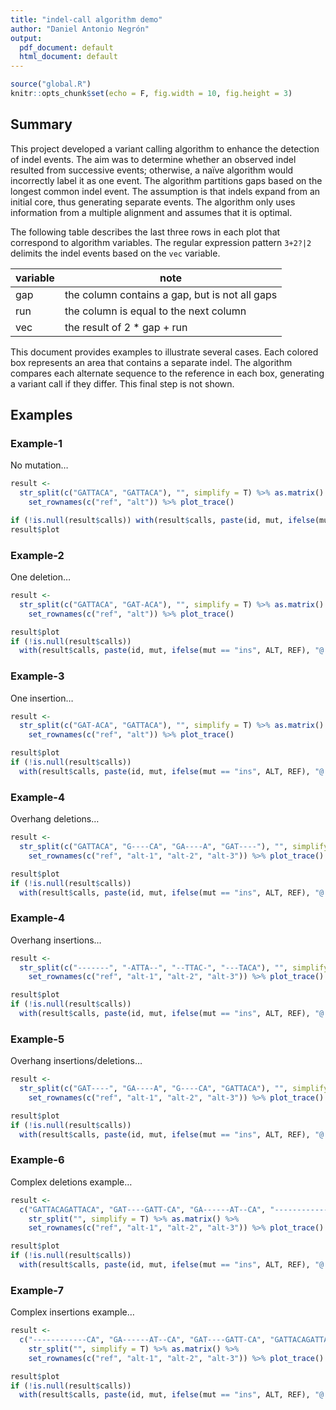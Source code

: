 ```yaml
---
title: "indel-call algorithm demo"
author: "Daniel Antonio Negrón"
output:
  pdf_document: default
  html_document: default
---
```


```r
source("global.R")
knitr::opts_chunk$set(echo = F, fig.width = 10, fig.height = 3)
```

## Summary

This project developed a variant calling algorithm to enhance the detection of indel events. The aim was to determine whether an observed indel resulted from successive events; otherwise, a naïve algorithm would incorrectly label it as one event. The algorithm partitions gaps based on the longest common indel event. The assumption is that indels expand from an initial core, thus generating separate events. The algorithm only uses information from a multiple alignment and assumes that it is optimal. 

The following table describes the last three rows in each plot that correspond to algorithm variables. The regular expression pattern `3+2?|2` delimits the indel events based on the `vec` variable.

| variable | note |
|-|-|
| gap | the column contains a gap, but is not all gaps |
| run | the column is equal to the next column |
| vec | the result of 2 * gap + run |

This document provides examples to illustrate several cases. Each colored box represents an area that contains a separate indel. The algorithm compares each alternate sequence to the reference in each box, generating a variant call if they differ. This final step is not shown.

## Examples

### Example-1
No mutation...

```r
result <-
  str_split(c("GATTACA", "GATTACA"), "", simplify = T) %>% as.matrix() %>% 
    set_rownames(c("ref", "alt")) %>% plot_trace()

if (!is.null(result$calls)) with(result$calls, paste(id, mut, ifelse(mut == "ins", ALT, REF), "@ pos", POS))
result$plot
```

### Example-2

One deletion...

```r
result <-
  str_split(c("GATTACA", "GAT-ACA"), "", simplify = T) %>% as.matrix() %>% 
    set_rownames(c("ref", "alt")) %>% plot_trace()

result$plot
if (!is.null(result$calls)) 
  with(result$calls, paste(id, mut, ifelse(mut == "ins", ALT, REF), "@ pos", POS))
```

### Example-3

One insertion...

```r
result <- 
  str_split(c("GAT-ACA", "GATTACA"), "", simplify = T) %>% as.matrix() %>% 
    set_rownames(c("ref", "alt")) %>% plot_trace()

result$plot
if (!is.null(result$calls)) 
  with(result$calls, paste(id, mut, ifelse(mut == "ins", ALT, REF), "@ pos", POS))
```

### Example-4

Overhang deletions...

```r
result <-
  str_split(c("GATTACA", "G----CA", "GA----A", "GAT----"), "", simplify = T) %>% as.matrix() %>% 
    set_rownames(c("ref", "alt-1", "alt-2", "alt-3")) %>% plot_trace()

result$plot
if (!is.null(result$calls)) 
  with(result$calls, paste(id, mut, ifelse(mut == "ins", ALT, REF), "@ pos", POS))
```

### Example-4

Overhang insertions...

```r
result <-
  str_split(c("-------", "-ATTA--", "--TTAC-", "---TACA"), "", simplify = T) %>% as.matrix() %>% 
    set_rownames(c("ref", "alt-1", "alt-2", "alt-3")) %>% plot_trace()

result$plot
if (!is.null(result$calls))
  with(result$calls, paste(id, mut, ifelse(mut == "ins", ALT, REF), "@ pos", POS))
```

### Example-5

Overhang insertions/deletions...

```r
result <-
  str_split(c("GAT----", "GA----A", "G----CA", "GATTACA"), "", simplify = T) %>% as.matrix() %>% 
    set_rownames(c("ref", "alt-1", "alt-2", "alt-3")) %>% plot_trace()

result$plot
if (!is.null(result$calls))
  with(result$calls, paste(id, mut, ifelse(mut == "ins", ALT, REF), "@ pos", POS))
```

### Example-6

Complex deletions example...

```r
result <-
  c("GATTACAGATTACA", "GAT----GATT-CA", "GA------AT--CA", "------------CA") %>%
    str_split("", simplify = T) %>% as.matrix() %>% 
    set_rownames(c("ref", "alt-1", "alt-2", "alt-3")) %>% plot_trace()

result$plot
if (!is.null(result$calls))
  with(result$calls, paste(id, mut, ifelse(mut == "ins", ALT, REF), "@ pos", POS))
```

### Example-7

Complex insertions example...

```r
result <- 
  c("------------CA", "GA------AT--CA", "GAT----GATT-CA", "GATTACAGATTACA") %>%
    str_split("", simplify = T) %>% as.matrix() %>% 
    set_rownames(c("ref", "alt-1", "alt-2", "alt-3")) %>% plot_trace()

result$plot
if (!is.null(result$calls))
  with(result$calls, paste(id, mut, ifelse(mut == "ins", ALT, REF), "@ pos", POS))
```


